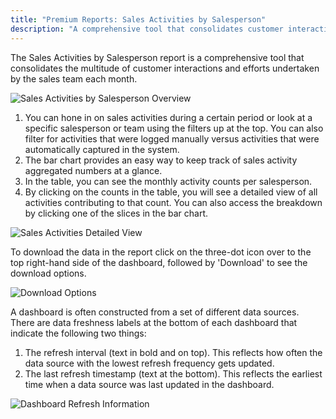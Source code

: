```yaml
---
title: "Premium Reports: Sales Activities by Salesperson"
description: "A comprehensive tool that consolidates customer interactions and efforts undertaken by the sales team each month."
---
```


The Sales Activities by Salesperson report is a comprehensive tool that consolidates the multitude of customer interactions and efforts undertaken by the sales team each month.

![Sales Activities by Salesperson Overview](/img/premium-reports-img/sales-activities-1.png)

1. You can hone in on sales activities during a certain period or look at a specific salesperson or team using the filters up at the top. You can also filter for activities that were logged manually versus activities that were automatically captured in the system.
2. The bar chart provides an easy way to keep track of sales activity aggregated numbers at a glance.
3. In the table, you can see the monthly activity counts per salesperson.
4. By clicking on the counts in the table, you will see a detailed view of all activities contributing to that count. You can also access the breakdown by clicking one of the slices in the bar chart.

![Sales Activities Detailed View](/img/premium-reports-img/sales-activities-2.png)

To download the data in the report click on the three-dot icon over to the top right-hand side of the dashboard, followed by 'Download' to see the download options.

![Download Options](/img/premium-reports-img/sales-activities-3.png)

A dashboard is often constructed from a set of different data sources. There are data freshness labels at the bottom of each dashboard that indicate the following two things:

1. The refresh interval (text in bold and on top). This reflects how often the data source with the lowest refresh frequency gets updated.
2. The last refresh timestamp (text at the bottom). This reflects the earliest time when a data source was last updated in the dashboard.

![Dashboard Refresh Information](/img/premium-reports-img/sales-activities-4.png)